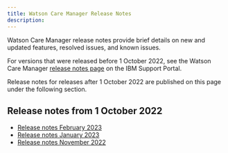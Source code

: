 ```yaml
---
title: Watson Care Manager Release Notes
description: 
---
```


Watson Care Manager release notes provide brief details on new and updated features, resolved issues, and known issues.

For versions that were released before 1 October 2022, see the Watson Care Manager [release notes page](https://www.ibm.com/support/pages/node/6209656) on the IBM Support Portal.

Release notes for releases after 1 October 2022 are published on this page under the following section.

## Release notes from 1 October 2022

* [Release notes February 2023](/pdf/wcm/WatsonCareManager_ReleaseNotes_February2023.pdf)
* [Release notes January 2023](/pdf/wcm/WatsonCareManager_ReleaseNotes_January2023.pdf)
* [Release notes November 2022](/pdf/wcm/WatsonCareManager_ReleaseNotes_November22.pdf)

<!--
</Row>
<Row className="resource-card-group">

<Column colMd={4} colLg={4} noGutterSm>
<ResourceCard
    title="Previous release notes"
    subTitle="Release"
    actionIcon="launch"
    href="https://www.ibm.com/support/pages/node/6209656">

</ResourceCard>
</Column>

</Row>
-->